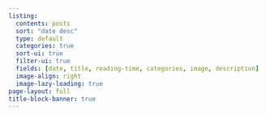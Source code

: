 ```yaml
---
listing:
  contents: posts
  sort: "date desc"
  type: default
  categories: true
  sort-ui: true
  filter-ui: true 
  fields: [date, title, reading-time, categories, image, description]
  image-align: right
  image-lazy-loading: true
page-layout: full
title-block-banner: true
---
```



